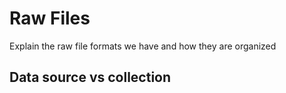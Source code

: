 # Raw Files

Explain the raw file formats we have and how they are organized

## Data source vs collection
